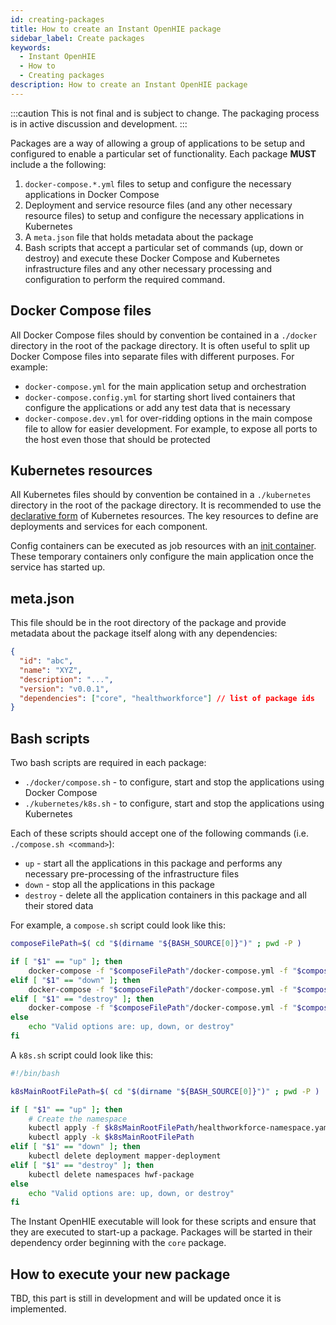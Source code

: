 ```yaml
---
id: creating-packages
title: How to create an Instant OpenHIE package
sidebar_label: Create packages
keywords:
  - Instant OpenHIE
  - How to
  - Creating packages
description: How to create an Instant OpenHIE package
---
```


:::caution
This is not final and is subject to change. The packaging process is in active discussion and development.
:::

Packages are a way of allowing a group of applications to be setup and configured to enable a particular set of functionality. Each package **MUST** include a the following:

1. `docker-compose.*.yml` files to setup and configure the necessary applications in Docker Compose
2. Deployment and service resource files (and any other necessary resource files) to setup and configure the necessary applications in Kubernetes
3. A `meta.json` file that holds metadata about the package
4. Bash scripts that accept a particular set of commands (up, down or destroy) and execute these Docker Compose and Kubernetes infrastructure files and any other necessary processing and configuration to perform the required command.

## Docker Compose files

All Docker Compose files should by convention be contained in a `./docker` directory in the root of the package directory. It is often useful to split up Docker Compose files into separate files with different purposes. For example:

* `docker-compose.yml` for the main application setup and orchestration
* `docker-compose.config.yml` for starting short lived containers that configure the applications or add any test data that is necessary
* `docker-compose.dev.yml` for over-ridding options in the main compose file to allow for easier development. For example, to expose all ports to the host even those that should be protected

## Kubernetes resources

All Kubernetes files should by convention be contained in a `./kubernetes` directory in the root of the package directory. It is recommended to use the [declarative form](https://kubernetes.io/docs/tasks/manage-kubernetes-objects/declarative-config/) of Kubernetes resources. The key resources to define are deployments and services for each component.

Config containers can be executed as job resources with an [init container](https://kubernetes.io/docs/concepts/workloads/pods/init-containers/). These temporary containers only configure the main application once the service has started up.

## meta.json

This file should be in the root directory of the package and provide metadata about the package itself along with any dependencies:

```json
{
  "id": "abc",
  "name": "XYZ",
  "description": "...",
  "version": "v0.0.1",
  "dependencies": ["core", "healthworkforce"] // list of package ids
}
```

## Bash scripts

Two bash scripts are required in each package:

* `./docker/compose.sh` - to configure, start and stop the applications using Docker Compose
* `./kubernetes/k8s.sh` - to configure, start and stop the applications using Kubernetes

Each of these scripts should accept one of the following commands (i.e. `./compose.sh <command>`):

* `up` - start all the applications in this package and performs any necessary pre-processing of the infrastructure files
* `down` - stop all the applications in this package
* `destroy` - delete all the application containers in this package and all their stored data

For example, a `compose.sh` script could look like this:

```sh
composeFilePath=$( cd "$(dirname "${BASH_SOURCE[0]}")" ; pwd -P )

if [ "$1" == "up" ]; then
    docker-compose -f "$composeFilePath"/docker-compose.yml -f "$composeFilePath"/docker-compose.dev.yml -f "$composeFilePath"/importer/docker-compose.config.yml up -d
elif [ "$1" == "down" ]; then
    docker-compose -f "$composeFilePath"/docker-compose.yml -f "$composeFilePath"/docker-compose.dev.yml -f "$composeFilePath"/importer/docker-compose.config.yml stop
elif [ "$1" == "destroy" ]; then
    docker-compose -f "$composeFilePath"/docker-compose.yml -f "$composeFilePath"/docker-compose.dev.yml -f "$composeFilePath"/importer/docker-compose.config.yml down -v
else
    echo "Valid options are: up, down, or destroy"
fi
```

A `k8s.sh` script could look like this:

```sh
#!/bin/bash

k8sMainRootFilePath=$( cd "$(dirname "${BASH_SOURCE[0]}")" ; pwd -P )

if [ "$1" == "up" ]; then
    # Create the namespace
    kubectl apply -f $k8sMainRootFilePath/healthworkforce-namespace.yaml
    kubectl apply -k $k8sMainRootFilePath
elif [ "$1" == "down" ]; then
    kubectl delete deployment mapper-deployment
elif [ "$1" == "destroy" ]; then
    kubectl delete namespaces hwf-package
else
    echo "Valid options are: up, down, or destroy"
fi
```

The Instant OpenHIE executable will look for these scripts and ensure that they are executed to start-up a package. Packages will be started in their dependency order beginning with the `core` package.

## How to execute your new package

TBD, this part is still in development and will be updated once it is implemented.
